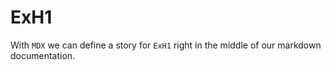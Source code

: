 
<Meta title="MDX/ExH1" component={ExH1} />

# ExH1

With `MDX` we can define a story for `ExH1` right in the middle of our
markdown documentation.

<Preview>
  <Story name="ExH1">
    <ExH1/>
  </Story>
</Preview>